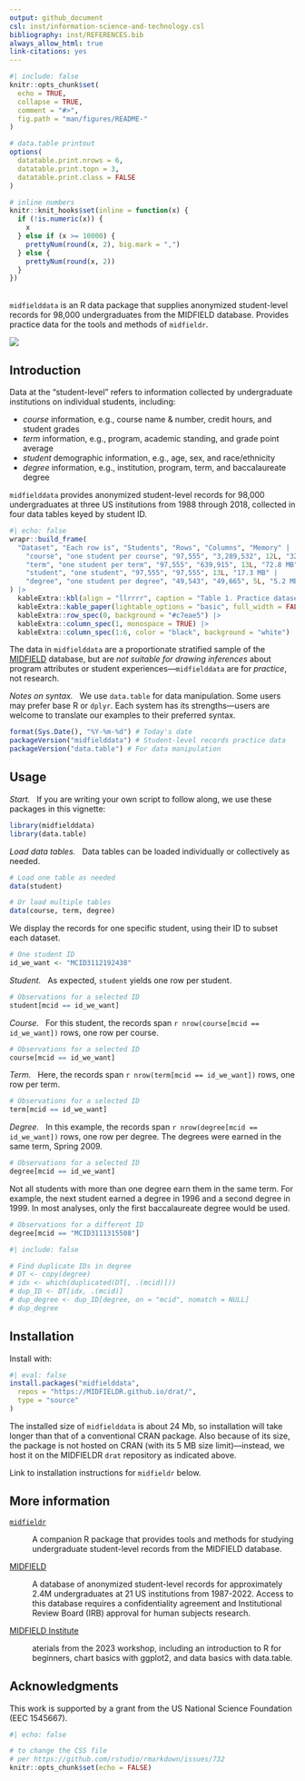 ```yaml
---
output: github_document 
csl: inst/information-science-and-technology.csl 
bibliography: inst/REFERENCES.bib 
always_allow_html: true 
link-citations: yes 
---
```


<!-- README.md is generated from README.Rmd. Please edit that file -->

```r
#| include: false
knitr::opts_chunk$set(
  echo = TRUE,
  collapse = TRUE,
  comment = "#>",
  fig.path = "man/figures/README-"
)

# data.table printout
options(
  datatable.print.nrows = 6,
  datatable.print.topn = 3,
  datatable.print.class = FALSE
)

# inline numbers
knitr::knit_hooks$set(inline = function(x) {
  if (!is.numeric(x)) {
    x
  } else if (x >= 10000) {
    prettyNum(round(x, 2), big.mark = ",")
  } else {
    prettyNum(round(x, 2))
  }
})
```

<br>`midfielddata` is an R data package that supplies anonymized student-level records for 98,000 undergraduates from the MIDFIELD database. Provides practice data for the tools and methods of `midfieldr`. 

![](https://github.com/MIDFIELDR/midfielddata/blob/main/docs/logo.png?raw=true)




## Introduction

Data at the "student-level" refers to information collected by undergraduate institutions on individual students, including:   

- *course* information, e.g., course name & number, credit hours, and student grades 
- *term* information, e.g., program, academic standing, and grade point average 
- *student* demographic information, e.g., age, sex, and race/ethnicity
- *degree* information, e.g., institution, program, term, and baccalaureate degree

`midfielddata` provides anonymized student-level records for 98,000 undergraduates at three US institutions from 1988 through 2018, collected in four data tables keyed by student ID. 

```r
#| echo: false
wrapr::build_frame(
  "Dataset", "Each row is", "Students", "Rows", "Columns", "Memory" |
    "course", "one student per course", "97,555", "3,289,532", 12L, "324.3 MB" |
    "term", "one student per term", "97,555", "639,915", 13L, "72.8 MB" |
    "student", "one student", "97,555", "97,555", 13L, "17.3 MB" |
    "degree", "one student per degree", "49,543", "49,665", 5L, "5.2 MB"
) |>
  kableExtra::kbl(align = "llrrrr", caption = "Table 1. Practice datasets in `midfielddata`.") |>
  kableExtra::kable_paper(lightable_options = "basic", full_width = FALSE) |>
  kableExtra::row_spec(0, background = "#c7eae5") |>
  kableExtra::column_spec(1, monospace = TRUE) |>
  kableExtra::column_spec(1:6, color = "black", background = "white")
```

The data in `midfielddata` are a proportionate stratified sample of the [MIDFIELD](#more-information) database, but are *not suitable for drawing inferences* about program attributes or student experiences---`midfielddata` are for *practice*, not research. 

*Notes on syntax.* &nbsp; We use `data.table` for data manipulation. Some users may prefer base R or `dplyr`. Each system has its strengths---users are welcome to translate our examples to their preferred syntax.  

```r
format(Sys.Date(), "%Y-%m-%d") # Today's date
packageVersion("midfielddata") # Student-level records practice data
packageVersion("data.table") # For data manipulation
```




## Usage

*Start.* &nbsp; If you are writing your own script to follow along, we use these packages in this vignette:

```r
library(midfielddata)
library(data.table)
```

*Load data tables.*  &nbsp; Data tables can be loaded individually or collectively as needed.  

```r
# Load one table as needed
data(student)

# Or load multiple tables
data(course, term, degree)
```

We display the records for one specific student, using their ID to subset each dataset.  

```r
# One student ID
id_we_want <- "MCID3112192438"
```

*Student.* &nbsp; As expected, `student` yields one row per student.

```r
# Observations for a selected ID
student[mcid == id_we_want]
```

*Course.* &nbsp; For this student, the records span `r nrow(course[mcid == id_we_want])` rows, one row per course. 

```r
# Observations for a selected ID
course[mcid == id_we_want]
```

*Term.* &nbsp; Here, the records span `r nrow(term[mcid == id_we_want])` rows, one row per term. 

```r
# Observations for a selected ID
term[mcid == id_we_want]
```

*Degree.* &nbsp; In this example, the records span `r nrow(degree[mcid == id_we_want])` rows, one row per degree. The degrees were earned in the same term, Spring 2009. 

```r
# Observations for a selected ID
degree[mcid == id_we_want]
```

Not all students with more than one degree earn them in the same term. For example, the next student earned a degree in 1996 and a second degree in 1999. In most analyses, only the first baccalaureate degree would be used.

```r
# Observations for a different ID
degree[mcid == "MCID3111315508"]
```

```r
#| include: false

# Find duplicate IDs in degree
# DT <- copy(degree)
# idx <- which(duplicated(DT[, .(mcid)]))
# dup_ID <- DT[idx, .(mcid)]
# dup_degree <- dup_ID[degree, on = "mcid", nomatch = NULL]
# dup_degree
```




## Installation

Install with: 

```r
#| eval: false
install.packages("midfielddata",
  repos = "https://MIDFIELDR.github.io/drat/",
  type = "source"
)
``` 

The installed size of `midfielddata` is about 24 Mb, so installation will take longer than that of a conventional CRAN package. Also because of its size, the package is not hosted on CRAN (with its 5 MB size limit)---instead, we host it on the MIDFIELDR `drat` repository as indicated above. 

Link to installation instructions for `midfieldr` below.




## More information

[`midfieldr`](https://midfieldr.github.io/midfieldr/)

: A companion R package that provides tools and methods for studying undergraduate student-level records from the MIDFIELD database. 

[MIDFIELD](https://midfield.online/)

: A database of anonymized student-level records for approximately 2.4M undergraduates at 21 US institutions from 1987-2022. Access to this database requires a confidentiality agreement and Institutional Review Board (IRB) approval for human subjects research. 

[MIDFIELD Institute](https://midfieldr.github.io/2023-midfield-institute/)

: aterials from the 2023 workshop, including an introduction to R for beginners, chart basics with ggplot2, and data basics with data.table. 


## Acknowledgments

This work is supported by a grant from the US National Science Foundation (EEC 1545667).

```r
#| echo: false

# to change the CSS file
# per https://github.com/rstudio/rmarkdown/issues/732
knitr::opts_chunk$set(echo = FALSE)
```
